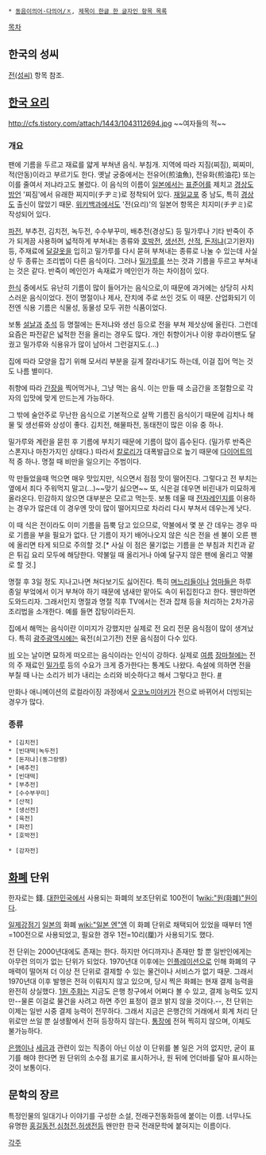  * [[동음이의어·다의어/ㅈ]], [[제목이 한글 한 글자인 항목 목록]]

[[목차]]
== 한국의 성씨 ==
[[전(성씨)]] 항목 참조.

== [[한국 요리]] ==
http://cfs.tistory.com/attach/1443/1043112694.jpg
~~여자들의 적~~

=== 개요 ===
팬에 기름을 두르고 재료를 얇게 부쳐낸 음식. 부침개. 지역에 따라 지짐(찌짐), 찌찌미, 적(안동)이라고 부르기도 한다. 옛날 궁중에서는 전유어(煎油魚), 전유화(煎油花) 또는 이를 줄여서 저냐라고도 불렀다. 이 음식의 이름이 [[일본]]에서는 [[표준어]]를 제치고 [[경상도 방언]] '찌짐'에서 유래한 찌지미(チヂミ)로 정착되어 있다. [[재일교포]] 중 남도, 특히 [[경상도]] 출신이 많았기 때문. [[위키백과]]에서도 '전(요리)'의 일본어 항목은 치지미(チヂミ)로 작성되어 있다.

[[파전]], 부추전, 김치전, 녹두전, 수수부꾸미, 배추전(경상도) 등 밀가루나 기타 반죽이 주가 되게끔 사용하며 넓적하게 부쳐내는 종류와 [[호박전]], [[생선전]], [[산적]], [[돈저냐]](고기완자) 등, 주재료에 [[달걀]]옷을 입히고 밀가루를 다시 묻혀 부쳐내는 종류로 나눌 수 있는데 사실상 두 종류는 조리법이 다른 음식이다. 그러나 [[밀가루]]를 쓰는 것과 기름을 두르고 부쳐내는 것은 같다. 반죽이 메인인가 속재료가 메인인가 하는 차이점이 있다.

[[한국 요리|한식]] 중에서도 유난히 기름이 많이 들어가는 음식으로,이 때문에 과거에는 상당히 사치스러운 음식이었다. 전이 명절이나 제사, 잔치에 주로 쓰인 것도 이 때문. 산업화되기 이전엔 식용 기름은 식물성, 동물성 모두 귀한 식품이었다. 

보통 [[설날]]과 [[추석]] 등 명절에는 돈저냐와 생선 등으로 전을 부쳐 제삿상에 올린다. 그런데 요즘은 파전같은 넓적한 전을 올리는 경우도 많다. 개인 취향이거나 이왕 후라이팬도 달궜고 밀가루와 식용유가 많이 남아서 그런걸지도.(...)

집에 따라 모양을 잡기 위해 모서리 부분을 길게 잘라내기도 하는데, 이걸 집어 먹는 것도 나름 별미다.

취향에 따라 [[간장]]을 찍어먹거나, 그냥 먹는 음식. 이는 만들 때 소금간을 조절함으로 각자의 입맛에 맞게 만드는게 가능하다.

그 밖에 술안주로 무난한 음식으로 기본적으로 살짝 기름진 음식이기 때문에 김치나 해물 및 생선류와 상성이 좋다. 김치전, 해물파전, 동태전이 많은 이유 중 하나.

밀가루와 계란을 묻힌 후 기름에 부치기 때문에 기름이 많이 흡수된다. (밀가루 반죽은 스폰지나 마찬가지인 상태다.) 따라서 [[칼로리]]가 대폭발급으로 높기 때문에 [[다이어트]]의 적 중 하나. 명절 때 비만을 일으키는 주범이다.

막 만들었을때 먹으면 매우 맛있지만, 식으면서 점점 맛이 떨어진다. 그렇다고 전 부치는 옆에서 죄다 주워먹지 말고(...)~~맞기 싫으면~~ 또, 식은걸 데우면 비린내가 미묘하게 올라온다. 민감하지 않으면 대부분은 모르고 먹는듯. 보통 데울 때 [[전자레인지]]를 이용하는 경우가 많은데 이 경우엔 맛이 많이 떨어지므로 차라리 다시 부쳐서 데우는게 낫다.

이 때 식은 전이라도 이미 기름을 듬뿍 담고 있으므로, 약불에서 몇 분 간 데우는 경우 따로 기름을 부을 필요가 없다. 단 기름이 자기 배어나오지 않은 식은 전을 센 불이 오른 팬에 올리면 타게 되므로 주의할 것.[* 사실 이 점은 물기없는 기름을 쓴 부침과 치킨과 같은 튀김 요리 모두에 해당한다. 약불일 때 올리거나 아예 달구지 않은 팬에 올리고 약불로 할 것.]

명절 후 3일 정도 지나고나면 쳐다보기도 싫어진다. 특히 [[며느리]]들이나 [[엄마]]들은 하루 종일 부엌에서 이거 부쳐야 하기 때문에 냄새만 맡아도 속이 뒤집힌다고 한다. 웬만하면 도와드리자. 그래서인지 명절과 명절 직후 TV에서는 전과 잡채 등을 처리하는 2차가공 조리법을 소개한다. 예를 들면 잡탕이라든지.

집에서 해먹는 음식이란 이미지가 강했지만 실제로 전 요리 전문 음식점이 많이 생겨났다. 특히 [[광주광역시]]에는 육전(쇠고기전) 전문 음식점이 다수 있다.

[[비]] 오는 날이면 묘하게 떠오르는 음식이라는 인식이 강하다. 실제로 [[여름]] [[장마]]철에는 전의 주 재료인 [[밀가루]] 등의 수요가 크게 증가한다는 통계도 나왔다. 속설에 의하면 전을 부칠 때 나는 소리가 비가 내리는 소리와 비슷하다고 해서 그렇다고 한다. [http://www.hankyung.com/news/app/newsview.php?aid=2012071048747 #]

만화나 애니메이션의 로컬라이징 과정에서 [[오코노미야키]]가 전으로 바뀌어서 더빙되는 경우가 많다. 

=== 종류 ===
 * [김치전]
 * [빈대떡|녹두전]
 * [돈저냐](동그랑땡)
 * [배추전]
 * [빈대떡]
 * [부추전]
 * [수수부꾸미]
 * [산적]
 * [생선전]
 * [육전]
 * [파전]
 * [호박전]

 * [감자전]



== [[화폐]] 단위 ==
한자로는 錢. [[대한민국]]에서 사용되는 화폐의 보조단위로 100전이 1[[wiki:"원(화폐)"원]]이다.

[[일제강점기]] [[일본]]의 화폐 [[wiki:"일본 엔"엔]] 이 화폐 단위로 채택되어 있었을 때부터 1엔=100전으로 사용되었고, 필요한 경우 1전=10리(厘)가 사용되기도 했다.

전 단위는 2000년대에도 존재는 한다. 하지만 어디까지나 존재만 할 뿐 일반인에게는 아무런 의미가 없는 단위가 되었다. 1970년대 이후에는 [[인플레이션]]으로 인해 화폐의 구매력이 떨어져 더 이상 전 단위로 결제할 수 있는 물건이나 서비스가 없기 때문. 그래서 1970년대 이후 발행은 전혀 이뤄지지 않고 있으며, 당시 찍은 화폐는 현재 결제 능력을 완전히 상실했다. [[1원 주화]]는 지금도 은행 창구에서 어쩌다 볼 수 있고, 결제 능력도 있지만--물론 이걸로 물건을 사려고 하면 주인 표정이 결코 밝지 않을 것이다.--, 전 단위는 이제는 일반 시중 결제 능력이 전무하다. 그래서 지금은 은행간의 거래에서 회계 처리 단위로만 쓰일 뿐 실생활에서 전혀 등장하지 않는다. [[통장]]에 전혀 찍히지 않으며, 이체도 불가능하다.

[[은행]]이나 [[세금]]과 관련이 있는 직종이 아닌 이상 이 단위를 볼 일은 거의 없지만, 굳이 표기를 해야 한다면 원 단위의 소수점 표기로 표시하거나, 원 뒤에 언더바를 달아 표시하는 것이 보통이다.

== 문학의 장르 ==
특정인물의 일대기나 이야기를 구성한 소설, 전래구전동화등에 붙이는 이름. 너무나도 유명한 [[홍길동]]전,[[심청]]전,[[허생]]전등 왠만한 한국 전래문학에 붙혀지는 이름이다.

[[각주]]
